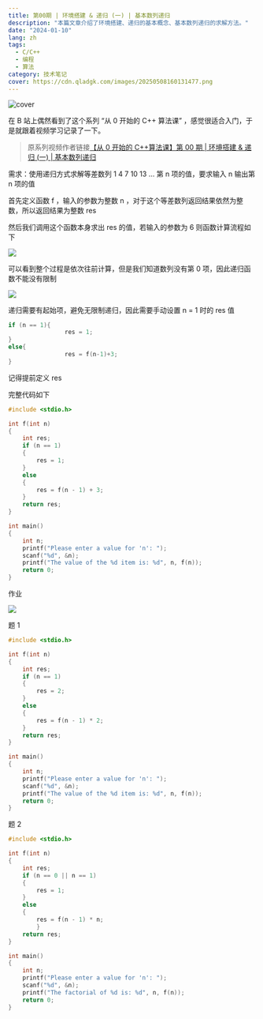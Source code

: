 ```yaml
---
title: 第00期 | 环境搭建 & 递归 (一) | 基本数列递归
description: "本篇文章介绍了环境搭建、递归的基本概念、基本数列递归的求解方法。"
date: "2024-01-10"
lang: zh
tags:
  - C/C++
  - 编程
  - 算法
category: 技术笔记
cover: https://cdn.qladgk.com/images/20250508160131477.png
---
```



<Image
  src="https://cdn.qladgk.com/images/20250508160131477.png"
  alt="cover"
  width={999}
  height={527}
  isArticleImage={true}
/>

在 B 站上偶然看到了这个系列 “从 0 开始的 C++ 算法课” ，感觉很适合入门，于是就跟着视频学习记录了一下。

> 原系列视频作者链接[【从 0 开始的 C++算法课】第 00 期 | 环境搭建 & 递归 (一) | 基本数列递归](https://www.bilibili.com/video/BV1Bu4y1Y7ow/)

需求：使用递归方式求解等差数列 1 4 7 10 13 … 第 n 项的值，要求输入 n 输出第 n 项的值

首先定义函数 f ，输入的参数为整数 n ，对于这个等差数列返回结果依然为整数，所以返回结果为整数 res

然后我们调用这个函数本身求出 res 的值，若输入的参数为 6 则函数计算流程如下

![](https://s2.loli.net/2024/01/10/NiPxZW4KYCjRTLc.png)

可以看到整个过程是依次往前计算，但是我们知道数列没有第 0 项，因此递归函数不能没有限制

![](https://s2.loli.net/2024/01/10/frJspkON4FL3YtE.png)

递归需要有起始项，避免无限制递归，因此需要手动设置 n = 1 时的 res 值

```C
if (n == 1){
                res = 1;
}
else{
                res = f(n-1)+3;
}
```

记得提前定义 res

完整代码如下

```C
#include <stdio.h>

int f(int n)
{
    int res;
    if (n == 1)
    {
        res = 1;
    }
    else
    {
        res = f(n - 1) + 3;
    }
    return res;
}

int main()
{
    int n;
    printf("Please enter a value for 'n': ");
    scanf("%d", &n);
    printf("The value of the %d item is: %d", n, f(n));
    return 0;
}
```

作业

![](https://s2.loli.net/2024/01/10/xtQNJPzs7ywIChF.png)

题 1

```C
#include <stdio.h>

int f(int n)
{
    int res;
    if (n == 1)
    {
        res = 2;
    }
    else
    {
        res = f(n - 1) * 2;
    }
    return res;
}

int main()
{
    int n;
    printf("Please enter a value for 'n': ");
    scanf("%d", &n);
    printf("The value of the %d item is: %d", n, f(n));
    return 0;
}
```

题 2

```c
#include <stdio.h>

int f(int n)
{
    int res;
    if (n == 0 || n == 1)
    {
        res = 1;
    }
    else
    {
        res = f(n - 1) * n;
        }
    return res;
}

int main()
{
    int n;
    printf("Please enter a value for 'n': ");
    scanf("%d", &n);
    printf("The factorial of %d is: %d", n, f(n));
    return 0;
}
```
